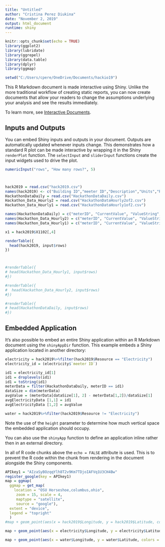 ---
title: "Untitled"
author: "Cristina Perez Diukina"
date: "November 2, 2019"
output: html_document
runtime: shiny
---

```{r setup, include=FALSE}
knitr::opts_chunk$set(echo = TRUE)
library(ggplot2)
library(lubridate)
library(ggrepel)
library(data.table)
library(dplyr)
library(ggmap)

setwd("C:/Users/cpere/OneDrive/Documents/hackio19")
```

This R Markdown document is made interactive using Shiny. Unlike the more traditional workflow of creating static reports, you can now create documents that allow your readers to change the assumptions underlying your analysis and see the results immediately. 

To learn more, see [Interactive Documents](http://rmarkdown.rstudio.com/authoring_shiny.html).

## Inputs and Outputs

You can embed Shiny inputs and outputs in your document. Outputs are automatically updated whenever inputs change.  This demonstrates how a standard R plot can be made interactive by wrapping it in the Shiny `renderPlot` function. The `selectInput` and `sliderInput` functions create the input widgets used to drive the plot.

```{r eruptions, echo=FALSE}
numericInput("rows", "How many rows?", 5)



hack2019 = read.csv("hack2019.csv")
names(hack2019) <- c("Building ID","meeter ID","Description","Units","Resource","Building Name","Gross Square feet","Build Date","Latitude","Longitude","Campus","Ognanization","Location Type","Steam Source ID","ChilledWSID","HotWTSID","ActivationDate")
HackathonDataDaily = read.csv("HackathonDataDaily.csv")
Hackathon_Data_Hourly2 = read.csv("HackathonDataHourly2of2.csv")
Hackathon_Data_Hourly1 = read.csv("HackathonDataHourly1of2.csv")

names(HackathonDataDaily) = c("meterID", "CurrentValue", "ValueString","Time","BuildingName","Units","Status","StatusCode")
names(Hackathon_Data_Hourly2) = c("meterID", "CurrentValue", "ValueString","Time","BuildingName","Units","Status","StatusCode")
names(Hackathon_Data_Hourly1) = c("meterID", "CurrentValue", "ValueString","Time","BuildingName","Units","Status","StatusCode")

x1 = hack2019$X1102[,4]

renderTable({
  head(hack2019, input$rows)
})



#renderTable({
# head(Hackathon_Data_Hourly1, input$rows)
#})

#renderTable({
#  head(Hackathon_Data_Hourly2, input$rows)
#})

#renderTable({
# head(HackathonDataDaily, input$rows)
#})


```

## Embedded Application

It's also possible to embed an entire Shiny application within an R Markdown document using the `shinyAppDir` function. This example embeds a Shiny application located in another directory:

```{r tabsets, echo=FALSE}
electricity = hack2019%>%filter(hack2019$Resource == "Electricity")
electricity_id = (electricity$`meeter ID`)

id1 = electricity_id[1]
id1 = droplevels(id1)
id1 = toString(id1)
meterData = filter(HackathonDataDaily, meterID == id1)
dataSize = dim(meterData)
avgValue = (meterData[dataSize[1], 2] - meterData[1,2])/dataSize[1]
avgElectricityData [1,1] = id1
avgElectricityData [1,2] = avgValue

```


```{r}
water = hack2019%>%filter(hack2019$Resource != "Electricity")
```

Note the use of the `height` parameter to determine how much vertical space the embedded application should occupy.

You can also use the `shinyApp` function to define an application inline rather then in an external directory.

In all of R code chunks above the `echo = FALSE` attribute is used. This is to prevent the R code within the chunk from rendering in the document alongside the Shiny components.


```{r}

APIkey1 = "AIzaSyBOzqqYlh8T2v9Km7TDjoIAFVq1U3CH4Bw"
register_google(key = APIkey1)
map = ggmap(
  ggmap = get_map(
    location = "OSU Horseshoe,columbus,ohio",
     zoom = 15, scale = 4,
     maptype = "satellite",
     source = "google"),
  extent = "device",
  legend = "topright"
  )
#map + geom_point(aes(x = hack2019$Longitude, y = hack2019$Latitude, colors = hack2019$Resource), data = hack2019, alpha = .5, color="blue")+scale_size(range=c(1,20))

map + geom_point(aes(x = electricity$Longitude, y = electricity$Latitude, colors = electricity$Resource), data = electricity, alpha = .5, color="yellow")+scale_size(range=c(1,20))
```


```{r}
map + geom_point(aes(x = water$Longitude, y = water$Latitude, colors = water$Resource), data = water, alpha = .5, color="red")+scale_size(range=c(1,20))
```

